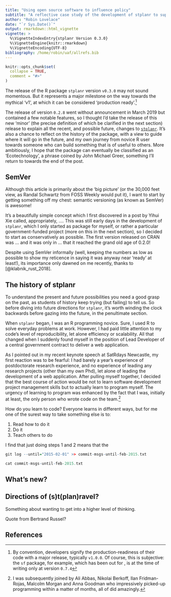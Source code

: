 ```yaml
---
title: "Using open source software to influence policy"
subtitle: "A reflective case study of the development of stplanr to support evidence-based transport planning"
author: "Robin Lovelace"
date: "`r Sys.Date()`"
output: rmarkdown::html_vignette
vignette: >
  %\VignetteIndexEntry{stplanr Version 0.3.0}
  %\VignetteEngine{knitr::rmarkdown}
  %\VignetteEncoding{UTF-8}
bibliography: /home/robin/uaf/allrefs.bib
---
```



```r
knitr::opts_chunk$set(
  collapse = TRUE,
  comment = "#>"
)
```

The release of the R package `stplanr` version `v0.3.0` may not sound momentous.
But it represents a major milestone on the way towards the mythical 'v1', at which it can be considered 'production ready'.^[
By convention, developers signify the production-readiness of their code with a major release, typically `v1.0.0`.
Of course, this is subjective:
the `sf` package, for example, which has been out for , is at the time of writing only at version `0.7.4`
]

The release of version `0.2.8` went without announcement in March 2019 but contained a few notable features, so I thought I'd take the release of this new 'minor' (the precise definition of which be clarified in the next section) release to explain all the recent, and possible future, changes to [`stplanr`](https://ropensci.github.io/stplanr/).
It's also a chance to reflect on the history of the package, with a view to guide where it will go in the future, and my own journey from novice R user towards someone who can build something that is of useful to others.
More ambitiously, I hope that the package can eventually be classified as an 'Ecotechnology', a phrase coined by John Michael Greer, something I'll return to towards the end of the post.

## SemVer

Although this article is primarily about the 'big picture' (or the 30,000 feet view, as Randal Schwartz from FOSS Weekly would put it), I want to start by getting something off my chest: semantic versioning (as known as SemVer) is awesome!

It's a beautifully simple concept which I first discovered in a post by Yihui Xie called, appropriately, ....
This was still early days in the development of `stplanr`, which I only started as package for myself, or rather a particular government-funded project (more on this in the next section), so I decided to start as conservatively as possible.
The first version released on CRAN was ... and it was only in ... that it reached the grand old age of 0.2.0!

Despite using SemVer informally (well, keeping the numbers as low as possible to show my reticence in saying it was anyway near 'ready' at least!), its importance only dawned on me recently, thanks to [@klabnik_rust_2018].


## The history of stplanr

To understand the present and future possibilities you need a good grasp on the past, as students of history keep trying (but failing) to tell us.
So before diving into future directions for `stplanr`, it's worth winding the clock backwards before gazing into the future, in the penultimate section.

When `stplanr` began, I was an R programming novice.
Sure, I used R to solve everyday problems at work.
However, I had paid little attention to my code's level of reproducibility, let alone efficiency or scalability.
All that changed when I suddenly found myself in the position of Lead Developer of a central government contract to deliver a web application.

<!-- Something about underlying climate mitigation motivation? -->

As I pointed out in my recent keynote speech at SatRdays Newcastle, my first reaction was to be fearful: I had barely a year's experience of postdoctorate research experience, and no experience of leading any research projects (other than my own Phd), let alone of leading the development of a web application.
After pulling myself together, I decided that the best course of action would be not to learn software development project management skills 
<!-- something about making things happen book -->
but to actually learn to program myself.
The urgency of learning to program was enhanced by the fact that I was, initially at least, the only person who wrote code on the team.^[
I was subsequently joined by Ali Abbas, Nikolai Berkoff, Ilan Fridman-Rojas, Malcolm Morgan and Anna Goodman who impressively picked-up programming within a matter of months, all of did amazingly.
]

How do you learn to code?
Everyone learns in different ways, but for me one of the surest way to take something else is to:

1. Read how to do it
1. Do it
1. Teach others to do

I find that just doing steps 1 and 2 means that the 

<!-- Add learning teaching quote -->

```r
git log --until="2015-02-01" >> commit-msgs-until-feb-2015.txt
```

```r
cat commit-msgs-until-feb-2015.txt
```


## What's new?


## Directions of (s)t(plan)ravel?

Something about wanting to get into a higher level of thinking.

Quote from Bertrand Russel?

## References
